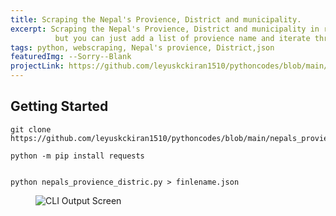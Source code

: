 ```yaml
---
title: Scraping the Nepal's Provience, District and municipality.
excerpt: Scraping the Nepal's Provience, District and municipality in returing json data back. I haven't named the province names 
          but you can just add a list of provience name and iterate through it just some lines to be added by you😊.
tags: python, webscraping, Nepal's provience, District,json
featuredImg: --Sorry--Blank
projectLink: https://github.com/leyuskckiran1510/pythoncodes/blob/main/nepals_provience_distric.py
---
```


## Getting Started

```
git clone https://github.com/leyuskckiran1510/pythoncodes/blob/main/nepals_provience_distric.py

python -m pip install requests 


python nepals_provience_distric.py > finlename.json

```

<figure>
  <img
    src="https://github.com/leyuskckiran1510/pythoncodes/blob/main/image.png"
    title="Running Example"
    alt="CLI Output Screen"
    height={630}
    width={1200}
  />
</figure>
